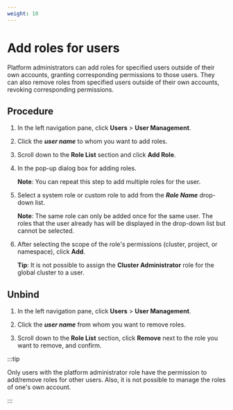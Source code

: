 ```yaml
---
weight: 10
---
```


# Add roles for users

Platform administrators can add roles for specified users outside of their own accounts, granting corresponding permissions to those users. They can also remove roles from specified users outside of their own accounts, revoking corresponding permissions.

## Procedure


1. In the left navigation pane, click **Users** > **User Management**.



3. Click the ***user name*** to whom you want to add roles.

4. Scroll down to the **Role List** section and click **Add Role**.

5. In the pop-up dialog box for adding roles.

    **Note**: You can repeat this step to add multiple roles for the user.

6. Select a system role or custom role to add from the ***Role Name*** drop-down list.

    **Note**: The same role can only be added once for the same user. The roles that the user already has will be displayed in the drop-down list but cannot be selected.

7. After selecting the scope of the role's permissions (cluster, project, or namespace), click **Add**.

    **Tip**: It is not possible to assign the **Cluster Administrator** role for the global cluster to a user.


## Unbind

1. In the left navigation pane, click **Users** > **User Management**.

2. Click the ***user name*** from whom you want to remove roles.

3. Scroll down to the **Role List** section, click **Remove** next to the role you want to remove, and confirm.

:::tip

Only users with the platform administrator role have the permission to add/remove roles for other users. Also, it is not possible to manage the roles of one's own account.

:::